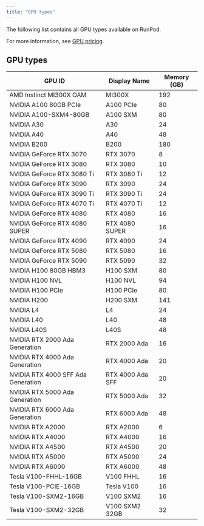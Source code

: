 ```yaml
---
title: "GPU types"
---
```


The following list contains all GPU types available on RunPod.

For more information, see [GPU pricing](https://www.runpod.io/gpu-instance/pricing).

## GPU types

| GPU ID                             | Display Name     | Memory (GB) |
| ---------------------------------- | ---------------- | ----------- |
| AMD Instinct MI300X OAM            | MI300X           | 192         |
| NVIDIA A100 80GB PCIe              | A100 PCIe        | 80          |
| NVIDIA A100-SXM4-80GB              | A100 SXM         | 80          |
| NVIDIA A30                         | A30              | 24          |
| NVIDIA A40                         | A40              | 48          |
| NVIDIA B200                        | B200             | 180         |
| NVIDIA GeForce RTX 3070            | RTX 3070         | 8           |
| NVIDIA GeForce RTX 3080            | RTX 3080         | 10          |
| NVIDIA GeForce RTX 3080 Ti         | RTX 3080 Ti      | 12          |
| NVIDIA GeForce RTX 3090            | RTX 3090         | 24          |
| NVIDIA GeForce RTX 3090 Ti         | RTX 3090 Ti      | 24          |
| NVIDIA GeForce RTX 4070 Ti         | RTX 4070 Ti      | 12          |
| NVIDIA GeForce RTX 4080            | RTX 4080         | 16          |
| NVIDIA GeForce RTX 4080 SUPER      | RTX 4080 SUPER   | 16          |
| NVIDIA GeForce RTX 4090            | RTX 4090         | 24          |
| NVIDIA GeForce RTX 5080            | RTX 5080         | 16          |
| NVIDIA GeForce RTX 5090            | RTX 5090         | 32          |
| NVIDIA H100 80GB HBM3              | H100 SXM         | 80          |
| NVIDIA H100 NVL                    | H100 NVL         | 94          |
| NVIDIA H100 PCIe                   | H100 PCIe        | 80          |
| NVIDIA H200                        | H200 SXM         | 141         |
| NVIDIA L4                          | L4               | 24          |
| NVIDIA L40                         | L40              | 48          |
| NVIDIA L40S                        | L40S             | 48          |
| NVIDIA RTX 2000 Ada Generation     | RTX 2000 Ada     | 16          |
| NVIDIA RTX 4000 Ada Generation     | RTX 4000 Ada     | 20          |
| NVIDIA RTX 4000 SFF Ada Generation | RTX 4000 Ada SFF | 20          |
| NVIDIA RTX 5000 Ada Generation     | RTX 5000 Ada     | 32          |
| NVIDIA RTX 6000 Ada Generation     | RTX 6000 Ada     | 48          |
| NVIDIA RTX A2000                   | RTX A2000        | 6           |
| NVIDIA RTX A4000                   | RTX A4000        | 16          |
| NVIDIA RTX A4500                   | RTX A4500        | 20          |
| NVIDIA RTX A5000                   | RTX A5000        | 24          |
| NVIDIA RTX A6000                   | RTX A6000        | 48          |
| Tesla V100-FHHL-16GB               | V100 FHHL        | 16          |
| Tesla V100-PCIE-16GB               | Tesla V100       | 16          |
| Tesla V100-SXM2-16GB               | V100 SXM2        | 16          |
| Tesla V100-SXM2-32GB               | V100 SXM2 32GB   | 32          |
